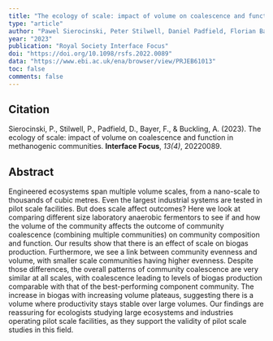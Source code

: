 ```yaml
---
title: "The ecology of scale: impact of volume on coalescence and function in methanogenic communities"
type: "article"
author: "Pawel Sierocinski, Peter Stilwell, Daniel Padfield, Florian Bayer and Angus Buckling"
year: "2023"
publication: "Royal Society Interface Focus"
doi: "https://doi.org/10.1098/rsfs.2022.0089"
data: "https://www.ebi.ac.uk/ena/browser/view/PRJEB61013"
toc: false
comments: false
---
```


## Citation

Sierocinski, P., Stilwell, P., Padfield, D., Bayer, F., & Buckling, A. (2023). The ecology of scale: impact of volume on coalescence and function in methanogenic communities. __Interface Focus__, _13(4)_, 20220089.

## Abstract

Engineered ecosystems span multiple volume scales, from a nano-scale to thousands of cubic metres. Even the largest industrial systems are tested in pilot scale facilities. But does scale affect outcomes? Here we look at comparing different size laboratory anaerobic fermentors to see if and how the volume of the community affects the outcome of community coalescence (combining multiple communities) on community composition and function. Our results show that there is an effect of scale on biogas production. Furthermore, we see a link between community evenness and volume, with smaller scale communities having higher evenness. Despite those differences, the overall patterns of community coalescence are very similar at all scales, with coalescence leading to levels of biogas production comparable with that of the best-performing component community. The increase in biogas with increasing volume plateaus, suggesting there is a volume where productivity stays stable over large volumes. Our findings are reassuring for ecologists studying large ecosystems and industries operating pilot scale facilities, as they support the validity of pilot scale studies in this field.

